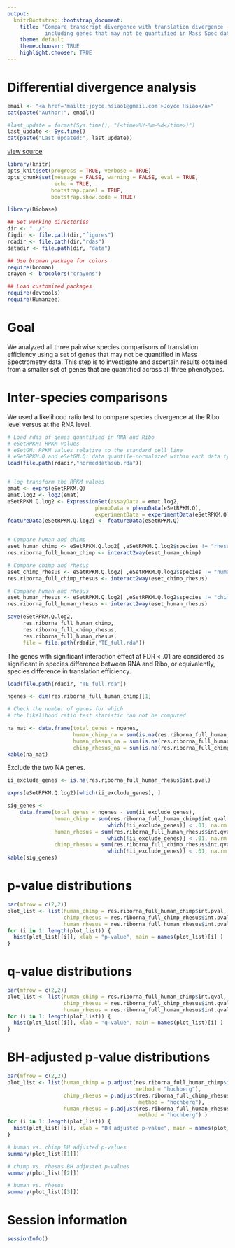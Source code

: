 ```yaml
---
output:
  knitrBootstrap::bootstrap_document:
    title: "Compare transcript divergence with translation divergence - 
            including genes that may not be quantified in Mass Spec data "
    theme: default
    theme.chooser: TRUE
    highlight.chooser: TRUE
---
```



Differential divergence analysis
=================================

```r
email <- "<a href='mailto:joyce.hsiao1@gmail.com'>Joyce Hsiao</a>"
cat(paste("Author:", email))
```


```r
#last_update = format(Sys.time(), "(<time>%Y-%m-%d</time>)")
last_update <- Sys.time()
cat(paste("Last updated:", last_update))
```


[view source](compare-ribo-rna-quantified-in-sequencing.Rmd)


```r
library(knitr)
opts_knit$set(progress = TRUE, verbose = TRUE)
opts_chunk$set(message = FALSE, warning = FALSE, eval = TRUE, 
               echo = TRUE,
              bootstrap.panel = TRUE, 
              bootstrap.show.code = TRUE)
```



```r
library(Biobase)

## Set working directories 
dir <- "../"
figdir <- file.path(dir,"figures")
rdadir <- file.path(dir,"rdas")
datadir <- file.path(dir, "data")

## Use broman package for colors
require(broman)
crayon <- brocolors("crayons")

## Load customized packages
require(devtools)
require(Humanzee)
```



Goal
====

We analyzed all three pairwise species comparisons of translation efficiency
using a set of genes that may not be quantified in Mass Spectrometry data. 
This step is to investigate and ascertain results obtained from a smaller set 
of genes that are quantified across all three phenotypes.



Inter-species comparisons
=========================

We used a likelihood ratio test to compare species divergence 
at the Ribo level versus at the RNA level.


```r

# Load rdas of genes quantified in RNA and Ribo
# eSetRPKM: RPKM values 
# eSetGM: RPKM values relative to the standard cell line
# eSetRPKM.Q and eSetGM.Q: data quantile-normalized within each data type
load(file.path(rdadir,"normeddatasub.rda"))


# log transform the RPKM values
emat <- exprs(eSetRPKM.Q)
emat.log2 <- log2(emat)
eSetRPKM.Q.log2 <- ExpressionSet(assayData = emat.log2,
                            phenoData = phenoData(eSetRPKM.Q),
                            experimentData = experimentData(eSetRPKM.Q) )
featureData(eSetRPKM.Q.log2) <- featureData(eSetRPKM.Q)                  


# Compare human and chimp
eset_human_chimp <- eSetRPKM.Q.log2[ ,eSetRPKM.Q.log2$species != "rhesus"]
res.riborna_full_human_chimp <- interact2way(eset_human_chimp)

# Compare chimp and rhesus
eset_chimp_rhesus <- eSetRPKM.Q.log2[ ,eSetRPKM.Q.log2$species != "human"]
res.riborna_full_chimp_rhesus <- interact2way(eset_chimp_rhesus)

# Compare human and rhesus
eset_human_rhesus <- eSetRPKM.Q.log2[ ,eSetRPKM.Q.log2$species != "chimp"]
res.riborna_full_human_rhesus <- interact2way(eset_human_rhesus)

save(eSetRPKM.Q.log2,
     res.riborna_full_human_chimp,
     res.riborna_full_chimp_rhesus,
     res.riborna_full_human_rhesus, 
     file = file.path(rdadir,"TE_full.rda"))
```


The genes with significant interaction effect at FDR < .01 are considered
as significant in species difference between RNA and Ribo, or equivalently,
species difference in translation efficiency. 


```r
load(file.path(rdadir, "TE_full.rda"))

ngenes <- dim(res.riborna_full_human_chimp)[1]

# Check the number of genes for which
# the likelihood ratio test statistic can not be computed

na_mat <- data.frame(total_genes = ngenes,
                     human_chimp_na = sum(is.na(res.riborna_full_human_chimp$int.pval)),
                     human_rhesus_na = sum(is.na(res.riborna_full_human_rhesus$int.pval)),
                     chimp_rhesus_na = sum(is.na(res.riborna_full_chimp_rhesus$int.pval)) )
kable(na_mat)
```


Exclude the two NA genes.

```r
ii_exclude_genes <- is.na(res.riborna_full_human_rhesus$int.pval)

exprs(eSetRPKM.Q.log2)[which(ii_exclude_genes), ]
```



```r
sig_genes <- 
    data.frame(total_genes = ngenes - sum(ii_exclude_genes),
               human_chimp = sum(res.riborna_full_human_chimp$int.qval[
                                which(!ii_exclude_genes)] < .01, na.rm = TRUE),
               human_rhesus = sum(res.riborna_full_human_rhesus$int.qval[
                                which(!ii_exclude_genes)] < .01, na.rm = TRUE),
               chimp_rhesus = sum(res.riborna_full_chimp_rhesus$int.qval[
                                which(!ii_exclude_genes)] < .01, na.rm = TRUE) )
kable(sig_genes)
```



p-value distributions
=====================

```r
par(mfrow = c(2,2))
plot_list <- list(human_chimp = res.riborna_full_human_chimp$int.pval,
                  chimp_rhesus = res.riborna_full_chimp_rhesus$int.pval,
                  human_rhesus = res.riborna_full_human_rhesus$int.pval)
for (i in 1: length(plot_list)) {
  hist(plot_list[[i]], xlab = "p-value", main = names(plot_list)[i] )
}
```




q-value distributions
=====================

```r
par(mfrow = c(2,2))
plot_list <- list(human_chimp = res.riborna_full_human_chimp$int.qval,
                  chimp_rhesus = res.riborna_full_chimp_rhesus$int.qval,
                  human_rhesus = res.riborna_full_human_rhesus$int.qval)
for (i in 1: length(plot_list)) {
  hist(plot_list[[i]], xlab = "q-value", main = names(plot_list)[i] )
}
```




BH-adjusted p-value distributions
=================================

```r
par(mfrow = c(2,2))
plot_list <- list(human_chimp = p.adjust(res.riborna_full_human_chimp$int.pval,
                                         method = "hochberg"),
                  chimp_rhesus = p.adjust(res.riborna_full_chimp_rhesus$int.pval,
                                          method = "hochberg"),
                  human_rhesus = p.adjust(res.riborna_full_human_rhesus$int.pval,
                                          method = "hochberg") )
for (i in 1: length(plot_list)) {
  hist(plot_list[[i]], xlab = "BH adjusted p-value", main = names(plot_list)[i] )
}

# human vs. chimp BH adjusted p-values
summary(plot_list[[1]]) 

# chimp vs. rhesus BH adjusted p-values
summary(plot_list[[2]]) 

# human vs. rhesus
summary(plot_list[[3]]) 
```










Session information
====================

```r
sessionInfo()
```

